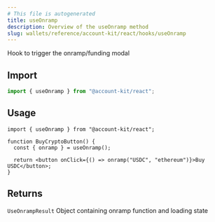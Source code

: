 ```yaml
---
# This file is autogenerated
title: useOnramp
description: Overview of the useOnramp method
slug: wallets/reference/account-kit/react/hooks/useOnramp
---
```


Hook to trigger the onramp/funding modal

## Import

```ts
import { useOnramp } from "@account-kit/react";
```

## Usage

```tsx
import { useOnramp } from "@account-kit/react";

function BuyCryptoButton() {
  const { onramp } = useOnramp();

  return <button onClick={() => onramp("USDC", "ethereum")}>Buy USDC</button>;
}
```

## Returns

`UseOnrampResult`
Object containing onramp function and loading state
